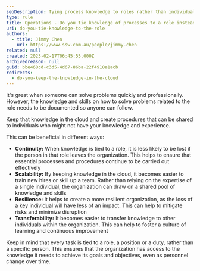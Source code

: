 ```yaml
---
seoDescription: Tying process knowledge to roles rather than individuals ensures continuity, scalability, and resilience for organizations.
type: rule
title: Operations - Do you tie knowledge of processes to a role instead of an individual?
uri: do-you-tie-knowledge-to-the-role
authors:
  - title: Jimmy Chen
    url: https://www.ssw.com.au/people/jimmy-chen
related: null
created: 2023-02-17T06:45:55.000Z
archivedreason: null
guid: bbe468cd-c3d5-4d67-86ba-22f4918a1acb
redirects:
  - do-you-keep-the-knowledge-in-the-cloud
---
```


It's great when someone can solve problems quickly and professionally. However, the knowledge and skills on how to solve problems related to the role needs to be documented so anyone can follow.

Keep that knowledge in the cloud and create procedures that can be shared to individuals who might not have your knowledge and experience.

This can be beneficial in different ways:

- **Continuity:** When knowledge is tied to a role, it is less likely to be lost if the person in that role leaves the organization. This helps to ensure that essential processes and procedures continue to be carried out effectively
- **Scalability:** By keeping knowledge in the cloud, it becomes easier to train new hires or skill up a team. Rather than relying on the expertise of a single individual, the organization can draw on a shared pool of knowledge and skills
- **Resilience:** It helps to create a more resilient organization, as the loss of a key individual will have less of an impact. This can help to mitigate risks and minimize disruption
- **Transferability:** It becomes easier to transfer knowledge to other individuals within the organization. This can help to foster a culture of learning and continuous improvement

Keep in mind that every task is tied to a role, a position or a duty, rather than a specific person. This ensures that the organization has access to the knowledge it needs to achieve its goals and objectives, even as personnel change over time.